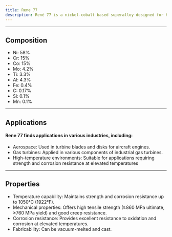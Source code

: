 ---
title: Rene 77
description: René 77 is a nickel-cobalt based superalloy designed for high-temperature applications. René 77's combination of high-temperature strength, corrosion resistance, and creep properties makes it valuable for applications in aerospace and power generation industries where components are exposed to extreme conditions.
---

---

## Composition

- Ni: 58%
- Cr: 15%
- Co: 15%
- Mo: 4.2%
- Ti: 3.3%
- Al: 4.3%
- Fe: 0.4%
- C: 0.17%
- Si: 0.1%
- Mn: 0.1%

---

## Applications

#### Rene 77 finds applications in various industries, including:

- Aerospace: Used in turbine blades and disks for aircraft engines.
- Gas turbines: Applied in various components of industrial gas turbines.
- High-temperature environments: Suitable for applications requiring strength and corrosion resistance at elevated temperatures

---

## Properties

- Temperature capability: Maintains strength and corrosion resistance up to 1050°C (1922°F).
- Mechanical properties: Offers high tensile strength (≥860 MPa ultimate, ≥760 MPa yield) and good creep resistance.
- Corrosion resistance: Provides excellent resistance to oxidation and corrosion at elevated temperatures.
- Fabricability: Can be vacuum-melted and cast.
